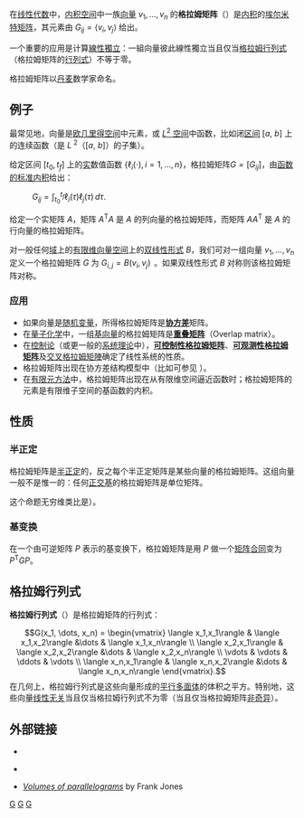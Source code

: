 在[[线性代数|线性代数]]中，[[内积空间|内积空间]]中一族[[向量|向量]] <math>v_1,\dots, v_n</math> 的'''格拉姆矩阵'''（{{lang|en|Gramian matrix、Gram matrix 或 Gramian}}）是[[内积|内积]]的[[埃尔米特矩阵|埃尔米特矩阵]]，其元素由 <math>G_{ij}=\langle v_i,v_j \rangle</math> 给出。

一个重要的应用是计算[[線性獨立|線性獨立]]：一組向量彼此線性獨立当且仅当[[#格拉姆行列式|格拉姆行列式]]（格拉姆矩阵的[[行列式|行列式]]）不等于零。

格拉姆矩阵以[[丹麦|丹麦]]数学家{{le|约尔根·佩尔森·格拉姆|Jørgen Pedersen Gram}}命名。

== 例子 ==
最常见地，向量是[[欧几里得空间|欧几里得空间]]中元素，或 [[L2_空间|''L''<sup>2</sup> 空间]]中函数，比如闭[[区间|区间]] [''a'', ''b''] 上的连续函数（是 ''L''<sup> 2</sup>（[''a'', ''b'']）的子集）。

给定区间 <math>[t_0,t_f]</math> 上的[[实数|实]]数值函数 <math>\{\ell_i(\cdot),\,i=1,\dots,n\}</math>，格拉姆矩阵<math>G=[G_{ij}]</math>，由[[内积#例子|函数的标准内积]]给出：

: <math>G_{ij}=\int_{t_0}^{t_f} \ell_i(\tau)\ell_j(\tau)\, d\tau. </math>

给定一个实矩阵 ''A''，矩阵 ''A''<sup>T</sup>''A'' 是 ''A'' 的列向量的格拉姆矩阵，而矩阵 ''AA''<sup>T</sup> 是 ''A'' 的行向量的格拉姆矩阵。

对一般任何[[体_(数学)|域]]上的[[有限维|有限维]][[向量空间|向量空间]]上的[[双线性形式|双线性形式]] ''B''，我们可对一组向量 <math>v_1,\dots, v_n</math> 定义一个格拉姆矩阵 ''G'' 为 <math>G_{i,j} = B(v_i,v_j) \, </math> 。如果双线性形式 ''B''
对称则该格拉姆矩阵对称。

=== 应用 ===
* 如果向量是[[随机变量|随机变量]]，所得格拉姆矩阵是'''[[协方差|协方差]]'''矩阵。
* 在[[量子化学|量子化学]]中，一组[[基向量|基向量]]的格拉姆矩阵是'''[[重叠矩阵|重叠矩阵]]'''（Overlap matrix）。
* 在[[控制论|控制论]]（或更一般的[[系统理论|系统理论]]中），'''[[可控制性格拉姆矩阵|可控制性格拉姆矩阵]]'''、'''[[可观测性格拉姆矩阵|可观测性格拉姆矩阵]]'''及[[交叉格拉姆矩陣|交叉格拉姆矩陣]]确定了线性系统的性质。
* 格拉姆矩阵出现在协方差结构模型中（比如可参见 {{Harvtxt|Jamshidian|Bentler|1993|PP=79–94}}）。
* 在[[有限元方法|有限元方法]]中，格拉姆矩阵出现在从有限维空间逼近函数时；格拉姆矩阵的元素是有限维子空间的基函数的内积。

== 性质 ==
=== 半正定 ===
格拉姆矩阵是[[半正定矩阵|半正定]]的，反之每个半正定矩阵是某些向量的格拉姆矩阵。这组向量一般不是惟一的：任何[[正交基|正交基]]的格拉姆矩阵是单位矩阵。

这个命题无穷维类比是{{le|Mercer定理|Mercer's theorem}}）。

=== 基变换 ===
在一个由可逆矩阵 ''P'' 表示的基变换下，格拉姆矩阵是用 ''P'' 做一个[[矩阵合同|矩阵合同]]变为 ''P''<sup>T</sup>''GP''。

== 格拉姆行列式 ==
'''格拉姆行列式'''（{{lang|en|Gram determinant 或 Gramian}}）是格拉姆矩阵的行列式：

:<math>G(x_1, \dots, x_n) = \begin{vmatrix}
  \langle x_1,x_1\rangle & \langle x_1,x_2\rangle &\dots & \langle x_1,x_n\rangle \\
  \langle x_2,x_1\rangle & \langle x_2,x_2\rangle &\dots & \langle x_2,x_n\rangle \\
  \vdots & \vdots & \ddots & \vdots \\
  \langle x_n,x_1\rangle & \langle x_n,x_2\rangle &\dots & \langle x_n,x_n\rangle
\end{vmatrix}.</math>
在几何上，格拉姆行列式是这些向量形成的[[平行多面体|平行多面体]]的体积之平方。特别地，这些向量[[线性无关|线性无关]]当且仅当格拉姆行列式不为零（当且仅当格拉姆矩阵[[非奇异矩阵|非奇异]]）。

== 外部链接 ==
* {{citation
|last=Jamshidian 
|last2= Bentler
|title= Applied Psychological Measurement
|volume=18 
|pages=79 - 94
|year=1993
}}

* {{cite journal
 |title       = The Gramian and K-Volume in N-Space: Some Classical Results in Linear Algebra
 |last        = Barth
 |first       = Nils
 |url         = http://www.jyi.org/volumes/volume2/issue1/articles/barth.html
 |journal     = [[Journal_of_Young_Investigators|Journal of Young Investigators]]
 |volume      = 2
 |year        = 1999
 |deadurl     = yes
 |archiveurl  = https://web.archive.org/web/20081122004517/http://www.jyi.org/volumes/volume2/issue1/articles/barth.html
 |archivedate = 2008年11月22日
 |df          = 
}}

* ''[http://www.owlnet.rice.edu/~fjones/chap8.pdf Volumes of parallelograms] {{Wayback|url=http://www.owlnet.rice.edu/~fjones/chap8.pdf |date=20200113161813 }}'' by Frank Jones

[[Category:矩阵|G]]
[[Category:行列式|G]]
[[Category:系統理論|G]]